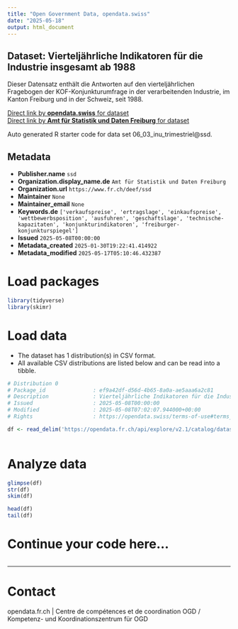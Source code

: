 ```yaml
---
title: "Open Government Data, opendata.swiss"
date: "2025-05-18"
output: html_document
---
```


## Dataset: Vierteljährliche Indikatoren für die Industrie insgesamt ab 1988

Dieser Datensatz enthält die Antworten auf den vierteljährlichen Fragebogen der KOF-Konjunkturumfrage in der verarbeitenden Industrie, im Kanton Freiburg und in der Schweiz, seit 1988.

[Direct link by **opendata.swiss** for dataset](https://opendata.swiss/de/dataset/vierteljahrliche-indikatoren-fur-die-industrie-insgesamt-ab-1988)<br>
[Direct link by **Amt für Statistik und Daten Freiburg** for dataset](https://opendata.fr.ch/explore/dataset/06_03_inu_trimestriel/)

Auto generated R starter code for data set 06_03_inu_trimestriel@ssd.

## Metadata

- **Publisher.name** `ssd`
- **Organization.display_name.de** `Amt für Statistik und Daten Freiburg`
- **Organization.url** `https://www.fr.ch/deef/ssd`
- **Maintainer** `None`
- **Maintainer_email** `None`
- **Keywords.de** `['verkaufspreise', 'ertragslage', 'einkaufspreise', 'wettbewerbsposition', 'ausfuhren', 'geschaftslage', 'technische-kapazitaten', 'konjunkturindikatoren', 'freiburger-konjunkturspiegel']`
- **Issued** `2025-05-08T00:00:00`
- **Metadata_created** `2025-01-30T19:22:41.414922`
- **Metadata_modified** `2025-05-17T05:10:46.432387`


# Load packages

```r

library(tidyverse)
library(skimr)

```

# Load data

-   The dataset has 1 distribution(s) in CSV format.
-   All available CSV distributions are listed below and can be read into a tibble.

```r

# Distribution 0
# Package_id               : ef9a42df-d56d-4b65-8a0a-ae5aaa6a2c81
# Description              : Vierteljährliche Indikatoren für die Industrie insgesamt ab 1988 (csv)
# Issued                   : 2025-05-08T00:00:00
# Modified                 : 2025-05-08T07:02:07.944000+00:00
# Rights                   : https://opendata.swiss/terms-of-use#terms_by

df <- read_delim('https://opendata.fr.ch/api/explore/v2.1/catalog/datasets/06_03_inu_trimestriel/exports/csv?use_labels=true')



```

# Analyze data

```r

glimpse(df)
str(df)
skim(df)

head(df)
tail(df)

```

# Continue your code here...

```r

```

------------------------------------------------------------------------

# Contact

opendata.fr.ch | Centre de compétences et de coordination OGD / Kompetenz- und Koordinationszentrum für OGD
